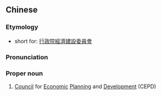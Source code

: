 {{also|经建会}}
==Chinese==
{{zh-forms|s=经建会|type=21}}
{{wikipedia|lang=zh}}

===Etymology===
* short for: [[行政院]][[經濟]][[建設]][[委員會]]

===Pronunciation===
{{zh-pron
|m=jīngjiànhuì
|cat=pn
}}

===Proper noun===
{{zh-proper noun}}

# {{lb|zh|Taiwanese Mandarin}} [[council|Council]] for [[economic|Economic]] [[planning|Planning]] and [[development|Development]] (CEPD)